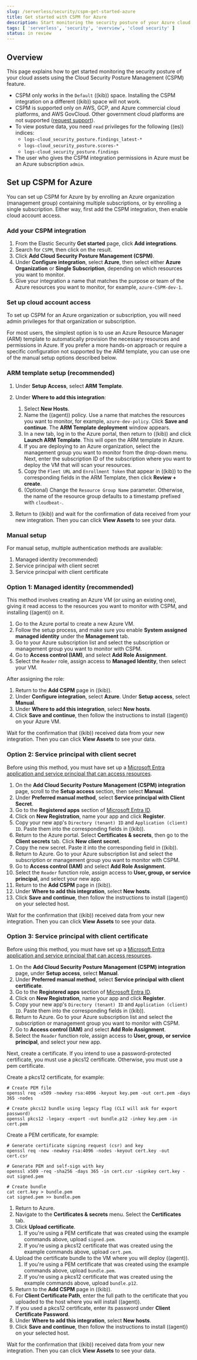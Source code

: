 ```yaml
---
slug: /serverless/security/cspm-get-started-azure
title: Get started with CSPM for Azure
description: Start monitoring the security posture of your Azure cloud assets.
tags: [ 'serverless', 'security', 'overview', 'cloud security' ]
status: in review
---
```


<DocBadge template="technical preview" />
<div id="cspm-get-started-azure"></div>

<div id="cspm-overview-azure"></div>

## Overview

This page explains how to get started monitoring the security posture of your cloud assets using the Cloud Security Posture Management (CSPM) feature.

<DocCallOut title="Requirements">

* CSPM only works in the `Default` ((kib)) space. Installing the CSPM integration on a different ((kib)) space will not work. 
* CSPM is supported only on AWS, GCP, and Azure commercial cloud platforms, and AWS GovCloud. Other government cloud platforms are not supported ([request support](https://github.com/elastic/kibana/issues/new/choose)).
* To view posture data, you need `read` privileges for the following ((es)) indices:
  * `logs-cloud_security_posture.findings_latest-*`
  * `logs-cloud_security_posture.scores-*`
  * `logs-cloud_security_posture.findings`
* The user who gives the CSPM integration permissions in Azure must be an Azure subscription `admin`.

</DocCallOut>

<div id="cspm-setup-azure"></div>

## Set up CSPM for Azure

You can set up CSPM for Azure by by enrolling an Azure organization (management group) containing multiple subscriptions, or by enrolling a single subscription. Either way, first add the CSPM integration, then enable cloud account access.

<div id="cspm-add-and-name-integration-azure"></div>

### Add your CSPM integration
1. From the Elastic Security **Get started** page, click **Add integrations**.
1. Search for `CSPM`, then click on the result.
1. Click **Add Cloud Security Posture Management (CSPM)**.
1. Under **Configure integration**, select **Azure**, then select either **Azure Organization** or **Single Subscription**, depending on which resources you want to monitor. 
1. Give your integration a name that matches the purpose or team of the Azure resources you want to monitor, for example, `azure-CSPM-dev-1`.

<div id="cspm-set-up-cloud-access-section-azure"></div>

### Set up cloud account access
To set up CSPM for an Azure organization or subscription, you will need admin privileges for that organization or subscription.

For most users, the simplest option is to use an Azure Resource Manager (ARM) template to automatically provision the necessary resources and permissions in Azure. If you prefer a more hands-on approach or require a specific configuration not supported by the ARM template, you can use one of the manual setup options described below.

<div id="cspm-set-up-ARM"></div>

### ARM template setup (recommended)

1. Under **Setup Access**, select **ARM Template**.
1. Under **Where to add this integration**:
    1. Select **New Hosts**.
    1. Name the ((agent)) policy. Use a name that matches the resources you want to monitor, for example, `azure-dev-policy`. Click **Save and continue**. The **ARM Template deployment** window appears.
    1. In a new tab, log in to the Azure portal, then return to ((kib)) and click **Launch ARM Template**. This will open the ARM template in Azure.
    1. If you are deploying to an Azure organization, select the management group you want to monitor from the drop-down menu. Next, enter the subscription ID of the subscription where you want to deploy the VM that will scan your resources.
    1. Copy the `Fleet URL` and `Enrollment Token` that appear in ((kib)) to the corresponding fields in the ARM Template, then click **Review + create**.    
    1. (Optional) Change the `Resource Group Name` parameter. Otherwise, the name of the resource group defaults to a timestamp prefixed with `cloudbeat-`.

1. Return to ((kib)) and wait for the confirmation of data received from your new integration. Then you can click **View Assets** to see your data.

<div id="cspm-set-up-manual-azure"></div>

### Manual setup

For manual setup, multiple authentication methods are available: 

1. Managed identity (recommended)
1. Service principal with client secret
1. Service principal with client certificate

<div id="cspm-azure-managed-identity-setup"></div>

### Option 1: Managed identity (recommended)

This method involves creating an Azure VM (or using an existing one), giving it read access to the resources you want to monitor with CSPM, and installing ((agent)) on it.

1. Go to the Azure portal to create a new Azure VM.
1. Follow the setup process, and make sure you enable **System assigned managed identity** under the **Management** tab.
1. Go to your Azure subscription list and select the subscription or management group you want to monitor with CSPM.
1. Go to **Access control (IAM)**, and select **Add Role Assignment**.
1. Select the `Reader` role, assign access to **Managed Identity**, then select your VM.

After assigning the role:

1. Return to the **Add CSPM** page in ((kib)). 
1. Under **Configure integration**, select **Azure**. Under **Setup access**, select **Manual**.
1. Under **Where to add this integration**, select **New hosts**.
1. Click **Save and continue**, then follow the instructions to install ((agent)) on your Azure VM.

Wait for the confirmation that ((kib)) received data from your new integration. Then you can click **View Assets** to see your data.

<div id="cspm-azure-client-secret"></div>

### Option 2: Service principal with client secret

Before using this method, you must have set up a [Microsoft Entra application and service principal that can access resources](https://learn.microsoft.com/en-us/entra/identity-platform/howto-create-service-principal-portal#get-tenant-and-app-id-values-for-signing-in). 

1. On the **Add Cloud Security Posture Management (CSPM) integration** page, scroll to the **Setup access** section, then select **Manual**.
1. Under **Preferred manual method**, select **Service principal with Client Secret**.
1. Go to the **Registered apps** section of [Microsoft Entra ID](https://ms.portal.azure.com/#view/Microsoft_AAD_IAM/ActiveDirectoryMenuBlade/~/RegisteredApps).
1. Click on **New Registration**, name your app and click **Register**.
1. Copy your new app's `Directory (tenant) ID` and `Application (client) ID`. Paste them into the corresponding fields in ((kib)).
1. Return to the Azure portal. Select **Certificates & secrets**, then go to the **Client secrets** tab. Click **New client secret**. 
1. Copy the new secret. Paste it into the corresponding field in ((kib)).
1. Return to Azure. Go to your Azure subscription list and select the subscription or management group you want to monitor with CSPM.
1. Go to **Access control (IAM)** and select **Add Role Assignment**. 
1. Select the `Reader` function role, assign access to **User, group, or service principal**, and select your new app.
1. Return to the **Add CSPM** page in ((kib)).
1. Under **Where to add this integration**, select **New hosts**.
1. Click **Save and continue**, then follow the instructions to install ((agent)) on your selected host. 

Wait for the confirmation that ((kib)) received data from your new integration. Then you can click **View Assets** to see your data.

<div id="cspm-azure-client-certificate"></div>

### Option 3: Service principal with client certificate

Before using this method, you must have set up a [Microsoft Entra application and service principal that can access resources](https://learn.microsoft.com/en-us/entra/identity-platform/howto-create-service-principal-portal#get-tenant-and-app-id-values-for-signing-in). 

1. On the **Add Cloud Security Posture Management (CSPM) integration** page, under **Setup access**, select **Manual**. 
1. Under **Preferred manual method**, select **Service principal with client certificate**.
1. Go to the **Registered apps** section of [Microsoft Entra ID](https://ms.portal.azure.com/#view/Microsoft_AAD_IAM/ActiveDirectoryMenuBlade/~/RegisteredApps).
1. Click on **New Registration**, name your app and click **Register**.
1. Copy your new app's `Directory (tenant) ID` and `Application (client) ID`. Paste them into the corresponding fields in ((kib)).
1. Return to Azure. Go to your Azure subscription list and select the subscription or management group you want to monitor with CSPM.
1. Go to **Access control (IAM)** and select **Add Role Assignment**. 
1. Select the `Reader` function role, assign access to **User, group, or service principal**, and select your new app.

Next, create a certificate. If you intend to use a password-protected certificate, you must use a pkcs12 certificate. Otherwise, you must use a pem certificate.

Create a pkcs12 certificate, for example:
```shell
# Create PEM file
openssl req -x509 -newkey rsa:4096 -keyout key.pem -out cert.pem -days 365 -nodes

# Create pkcs12 bundle using legacy flag (CLI will ask for export password)
openssl pkcs12 -legacy -export -out bundle.p12 -inkey key.pem -in cert.pem
```

Create a PEM certificate, for example:
```shell
# Generate certificate signing request (csr) and key
openssl req -new -newkey rsa:4096 -nodes -keyout cert.key -out cert.csr

# Generate PEM and self-sign with key
openssl x509 -req -sha256 -days 365 -in cert.csr -signkey cert.key -out signed.pem

# Create bundle
cat cert.key > bundle.pem
cat signed.pem >> bundle.pem
```

1. Return to Azure.
1. Navigate to the **Certificates & secrets** menu. Select the **Certificates** tab.
1. Click **Upload certificate**. 
    1. If you're using a PEM certificate that was created using the example commands above, upload `signed.pem`.
    1. If you're using a pkcs12 certificate that was created using the example commands above, upload `cert.pem`.
1. Upload the certificate bundle to the VM where you will deploy ((agent)).
    1. If you're using a PEM certificate that was created using the example commands above, upload `bundle.pem`.
    1. If you're using a pkcs12 certificate that was created using the example commands above, upload `bundle.p12`.
1. Return to the **Add CSPM** page in ((kib)). 
1. For **Client Certificate Path**, enter the full path to the certificate that you uploaded to the host where you will install ((agent)). 
1. If you used a pkcs12 certificate, enter its password under **Client Certificate Password**.
1. Under **Where to add this integration**, select **New hosts**.
1. Click **Save and continue**, then follow the instructions to install ((agent)) on your selected host.

Wait for the confirmation that ((kib)) received data from your new integration. Then you can click **View Assets** to see your data.